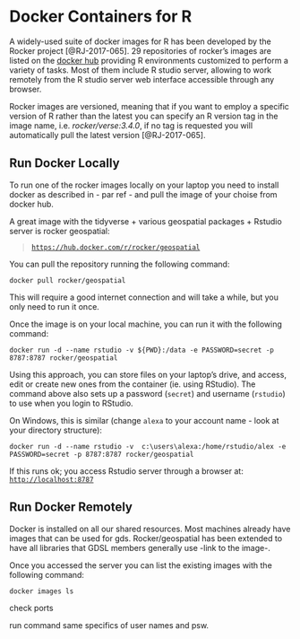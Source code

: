 # Docker Containers for R

A widely-used suite of docker images for R has been developed by the Rocker project [@RJ-2017-065]. 29 repositories of rocker's images are listed on the [docker hub](https://hub.docker.com/u/rocker/) providing R environments customized to perform a variety of tasks. Most of them include R studio server, allowing to work remotely from the R studio server web interface accessible through any browser.

Rocker images are versioned, meaning that if you want to employ a specific version of R rather than the latest you can specify an R version tag in the image name, i.e. *rocker/verse:3.4.0*, if no tag is requested you will automatically pull the latest version [@RJ-2017-065]. 

## Run Docker Locally

To run one of the rocker images locally on your laptop you need to install docker as described in - par ref - and pull the image of your choise from docker hub. 

A great image with the tidyverse + various geospatial packages + Rstudio server is rocker geospatial:

> [`https://hub.docker.com/r/rocker/geospatial`](https://hub.docker.com/r/rocker/geospatial)

You can pull the repository running the following command:

```
docker pull rocker/geospatial
```

This will require a good internet connection and will take a while, but you
only need to run it once.

Once the image is on your local machine, you can run it with the following command:

```
docker run -d --name rstudio -v ${PWD}:/data -e PASSWORD=secret -p 8787:8787 rocker/geospatial
```
Using this approach, you can store files on your laptop's drive, and access, edit or create new ones from the container (ie. using RStudio).
The command above also sets up a password (`secret`) and username (`rstudio`)
to use when you login to RStudio.

On Windows, this is similar (change `alexa` to your account name - look at your directory structure):

```
docker run -d --name rstudio -v  c:\users\alexa:/home/rstudio/alex -e PASSWORD=secret -p 8787:8787 rocker/geospatial
```

If this runs ok; you access Rstudio server through a browser at: [`http://localhost:8787`](http://localhost:8787)

## Run Docker Remotely

Docker is installed on all our shared resources. Most machines already have images that can be used for gds. Rocker/geospatial has been extended to have all libraries that GDSL members generally use -link to the image-. 

Once you accessed the server you can list the existing images with the following command:

```
docker images ls
```
check ports

run command same specifics of user names and psw.





